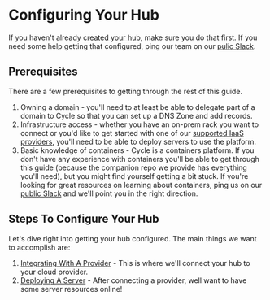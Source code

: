 # Configuring Your Hub
If you haven't already [created your hub](/reference/hubs/hub-create), make sure you do that first. If you need some help getting that configured, ping our team on our [pulic Slack](https://slack.cycle.io).


## Prerequisites
There are a few prerequisites to getting through the rest of this guide.  

1. Owning a domain - you'll need to at least be able to delegate part of a domain to Cycle so that you can set up a DNS Zone and add records. 
2. Infrastructure access - whether you have an on-prem rack you want to connect or you'd like to get started with one of our [supported IaaS providers](/reference/hubs/integrations/providers), you'll need to be able to deploy servers to use the platform. 
3. Basic knowledge of containers - Cycle is a containers platform.  If you don't have any experience with containers you'll be able to get through this guide (because the companion repo we provide has everything you'll need), but you might find yourself getting a bit stuck.  If you're looking for great resources on learning about containers, ping us on our [public Slack](https://slack.cycle.io) and we'll point you in the right direction.

## Steps To Configure Your Hub
Let's dive right into getting your hub configured. The main things we want to accomplish are: 

1. [Integrating With A Provider](/getting-started/overview/configuring-your-hub/integrating-provider) - This is where we'll connect your hub to your cloud provider.
2. [Deploying A Server](/getting-started/overview/configuring-your-hub/deploy-server) - After connecting a provider, well want to have some server resources online!

